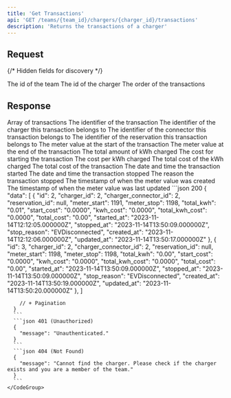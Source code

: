 ```yaml
---
title: 'Get Transactions'
api: 'GET /teams/{team_id}/chargers/{charger_id}/transactions'
description: 'Returns the transactions of a charger'
---
```

## Request
{/* Hidden fields for discovery */}
<ParamField path="team_id" type="integer" hidden required />
<ParamField path="charger_id" type="integer" hidden required />
<ParamField query="order_by" type="string" hidden />
<Snippet file="hidden-pagination-fields.mdx" />

<Tabs>
  <Tab title="Path">
    <ParamField path="team_id" type="integer" required>
      The id of the team
    </ParamField>
    <ParamField path="charger_id" type="integer" required>
      The id of the charger
    </ParamField>
  </Tab>
  <Tab title="Query">
    <ParamField query="order_by" default="asc" type="string">
      The order of the transactions
      <Snippet file="types/Global/OrderBy.mdx" />
    </ParamField>
    <Snippet file="pagination-fields.mdx" />
  </Tab>
</Tabs>

## Response
<Tabs>
  <Tab title="Data">
    <ResponseField name="data" type="Transaction[]">
      Array of transactions
      <Expandable title="Transaction">
        <ResponseField name="id" type="integer">
          The identifier of the transaction
        </ResponseField>
        <ResponseField name="charger_id" type="integer">
          The identifier of the charger this transaction belongs to
        </ResponseField>
        <ResponseField name="charger_connector_id" type="integer">
          The identifier of the connector this transaction belongs to
        </ResponseField>
        <ResponseField name="reservation_id" type="?integer">
          The identifier of the reservation this transaction belongs to
        </ResponseField>
        <ResponseField name="meter_start" type="integer">
          The meter value at the start of the transaction
        </ResponseField>
        <ResponseField name="meter_stop" type="?integer">
          The meter value at the end of the transaction
        </ResponseField>
        <ResponseField name="total_kwh" type="?double(8,2)">
          The total amount of kWh charged
        </ResponseField>
        <ResponseField name="start_cost" type="double(8,4)">
          The cost for starting the transaction
        </ResponseField>
        <ResponseField name="kwh_cost" type="double(8,4)">
          The cost per kWh charged
        </ResponseField>
        <ResponseField name="total_kwh_cost" type="?double(10,4)">
          The total cost of the kWh charged
        </ResponseField>
        <ResponseField name="total_cost" type="?double(8,2)">
          The total cost of the transaction
        </ResponseField>
        <ResponseField name="started_at" type="string">
          The date and time the transaction started
        </ResponseField>
        <ResponseField name="stopped_at" type="?string">
          The date and time the transaction stopped
        </ResponseField>
        <ResponseField name="stop_reason" type="?TxStopReason">
          The reason the transaction stopped
          <Snippet file="types/Charger/Transaction/TxStopReason.mdx" />
        </ResponseField>
        <ResponseField name="created_at" type="string">
          The timestamp of when the meter value was created
        </ResponseField>
        <ResponseField name="updated_at" type="string">
          The timestamp of when the meter value was last updated
        </ResponseField>
      </Expandable>
    </ResponseField>
  </Tab>
  <Tab title="Example">
    <CodeGroup>
      ```json 200
      {
        "data": [
          { 
            "id": 2,
            "charger_id": 2,
            "charger_connector_id": 2,
            "reservation_id": null,
            "meter_start": 1191,
            "meter_stop": 1198,
            "total_kwh": "0.01",
            "start_cost": "0.0000",
            "kwh_cost": "0.0000",
            "total_kwh_cost": "0.0000",
            "total_cost": "0.00",
            "started_at": "2023-11-14T12:12:05.000000Z",
            "stopped_at": "2023-11-14T13:50:09.000000Z",
            "stop_reason": "EVDisconnected",
            "created_at": "2023-11-14T12:12:06.000000Z",
            "updated_at": "2023-11-14T13:50:17.000000Z"
          },
          {
              "id": 3,
              "charger_id": 2,
              "charger_connector_id": 2,
              "reservation_id": null,
              "meter_start": 1198,
              "meter_stop": 1198,
              "total_kwh": "0.00",
              "start_cost": "0.0000",
              "kwh_cost": "0.0000",
              "total_kwh_cost": "0.0000",
              "total_cost": "0.00",
              "started_at": "2023-11-14T13:50:09.000000Z",
              "stopped_at": "2023-11-14T13:50:09.000000Z",
              "stop_reason": "EVDisconnected",
              "created_at": "2023-11-14T13:50:19.000000Z",
              "updated_at": "2023-11-14T13:50:20.000000Z"
          },
        ]

        // + Pagination
      } 
      ```
      ```json 401 (Unauthorized)
      {
        "message": "Unauthenticated."
      }
      ```
      ```json 404 (Not Found)
      {
        "message": "Cannot find the charger. Please check if the charger exists and you are a member of the team."
      }
      ```
    </CodeGroup>
  </Tab>
</Tabs>